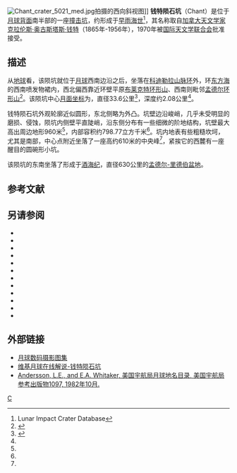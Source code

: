 {{lunar crater data|
 image=Chant crater WAC.jpg|240px|
 caption=[[月球勘测轨道飞行器|月球勘测轨道飞行器]]拍摄的图像|
 latitude=40.14|
 N_or_S=S|
 longitude=109.46|
 E_or_W=W|
 diameter=33.6公里|
 depth=2.08公里|
 colong=110|
 eponym=[[克拉伦斯·奥古斯塔斯·钱特|克拉伦斯·奥·钱特]]}}
[[Image:Chant_crater_5021_med.jpg|thumb]]拍摄的西向斜视图]]
'''钱特陨石坑'''（Chant）是位于[[月球背面|月球背面]]南半部的一座[[撞击坑|撞击坑]]，约形成于[[早雨海世|早雨海世]]<ref name=LICD>Lunar Impact Crater Database</ref>，其名称取自[[加拿大|加拿大]][[天文学家|天文学家]][[克拉伦斯·奥古斯塔斯·钱特|克拉伦斯·奥古斯塔斯·钱特]]（1865年-1956年），1970年被[[国际天文学联合会|国际天文学联合会]]批准接受。

==描述==  
从[[地球|地球]]看，该陨坑就位于[[月球正面|月球]]西南边沿之后，坐落在[[科迪勒拉山脉_(月球)|科迪勒拉山脉环]]外，环[[东方海|东方海]]的西南喷发物裙内，西北偏西靠近环壁平原[[布莱克特环形山|布莱克特环形山]]、西南则毗邻[[孟德尔环形山|孟德尔环形山]]<ref>{{Cite web |url=http://planetarynames.wr.usgs.gov/images/Lunar/lac_123_lo.pdf |title=Crater Chant on the map LAC-123. |access-date=2017-04-04 |archive-date=2013-02-20 |archive-url=https://web.archive.org/web/20130220194049/http://planetarynames.wr.usgs.gov/images/Lunar/lac_123_lo.pdf |dead-url=no }}</ref>。该陨坑中心[[月面坐标|月面坐标]]为{{Coord|40.14|S|118.2|W|globe:Moon|nogoogle=1|noosm=1}}，直径33.6公里<ref name="IAU">{{Cite web |url=http://planetarynames.wr.usgs.gov/Feature/1138 |title=Directory of the International Astronomical Union |access-date=2017-04-04 |archive-date=2019-07-01 |archive-url=https://web.archive.org/web/20190701180709/https://planetarynames.wr.usgs.gov/Feature/1138 |dead-url=no }}</ref>，深度约2.08公里<ref name="LICD"/>。

钱特陨石坑外观轮廓近似圆形，东北侧略为外凸。坑壁边沿峻峭，几乎未受明显的磨损、侵蚀，陨坑内侧壁平直陡峭，沿东侧分布有一些细微的阶地结构，坑壁最大高出周边地形960米<ref name="LICD"/>，内部容积约798.77立方千米<ref name="LICD"/>。坑内地表有些粗糙坎坷，尤其是南部，中心点附近坐落了一座高约610米的中央峰<ref name="LICD"/>，紧挨它的西麓有一座醒目的圆碗形小坑。

该陨坑的东南坐落了形成于[[酒海纪|酒海纪]]，直径630公里的[[孟德尔-里德伯盆地|孟德尔-里德伯盆地]]。

==参考文献==
{{reflist}}

==另请参阅==
{{refbegin}}
* {{cite book
  | last1 = Andersson
  | first1 = L. E.
  | last2 = Whitaker
  | first2 = E. A.
  | authorlink2 = Ewen Whitaker
  | date = 1982
  | title = [[NASA|NASA]] Catalogue of Lunar Nomenclature
  | publisher = NASA RP-1097
  | ref = harv
  }}
* {{cite web
  | last = Blue
  | first = Jennifer
  | date = July 25, 2007
  | title = Gazetteer of Planetary Nomenclature
  | publisher = [[United_States_Geological_Survey|USGS]]
  | url = http://planetarynames.wr.usgs.gov/
  | accessdate = 2007-08-05
  | ref = harv
  | archive-date = 2014-09-24
  | archive-url = https://web.archive.org/web/20140924155446/http://planetarynames.wr.usgs.gov/Page/GANYMEDE/target
  | dead-url = no
  }}
* {{cite book
  | last1 = Bussey
  | first1 = B.
  | authorlink1 = Ben Bussey
  | last2 = Spudis
  | first2 = P.
  | authorlink2 = Paul Spudis
  | date = 2004
  | title = The Clementine Atlas of the Moon
  | publisher = Cambridge University Press
  | location = New York
  | isbn = 978-0-521-81528-4
  | ref = harv
  }}
* {{cite book
  | last1 = Cocks
  | first1 = Elijah E.
  | last2 = Cocks
  | first2 = Josiah C.
  | date = 1995
  | title = Who's Who on the Moon: A Biographical Dictionary of Lunar Nomenclature
  | url = https://archive.org/details/isbn_9780936389271
  | publisher = Tudor Publishers
  | isbn = 978-0-936389-27-1
  | ref = harv
  }}
* {{cite web
  | last = McDowell
  | first = Jonathan
  | date = July 15, 2007
  | url = http://host.planet4589.org/astro/lunar/
  | title = Lunar Nomenclature
  | publisher = Jonathan's Space Report
  | accessdate = 2007-10-24
  | ref = harv
  | archive-date = 2018-12-25
  | archive-url = https://web.archive.org/web/20181225170156/http://host.planet4589.org/astro/lunar/
  | dead-url = no
  }}
* {{cite journal| last1 = Menzel| first1 = D. H.| last2 = Minnaert| first2 = M.| last3 = Levin| first3 = B.| last4 = Dollfus| first4 = A.| last5 = Bell| first5 = B.| title = Report on Lunar Nomenclature by the Working Group of Commission 17 of the IAU| doi = 10.1007/BF00171763| journal = Space Science Reviews| volume = 12| issue = 2| pages = 136–186| date = 1971| bibcode = 1971SSRv...12..136M| ref = harv}}
* {{cite book
  | first = Patrick
  | last = Moore
  | authorlink = Patrick Moore
  | date = 2001
  | title = On the Moon
  | url = https://archive.org/details/patrickmooreonmo00patr
  | publisher = Sterling Publishing Co.
  | isbn = 978-0-304-35469-6
  | ref = harv
  }}
* {{cite book
  | first = Fred W.
  | last = Price
  | date = 1988
  | title = The Moon Observer's Handbook
  | publisher = Cambridge University Press
  | isbn = 978-0-521-33500-3
  | ref = harv
  }}
* {{cite book
  | last = Rükl
  | first = Antonín
  | authorlink = Antonín Rükl
  | date = 1990
  | title = Atlas of the Moon
  | publisher = Kalmbach Books
  | isbn = 978-0-913135-17-4
  | ref = harv
  }}
* {{cite book
  | last = Webb
  | first = Rev. T. W.
  | authorlink = Thomas William Webb
  | date = 1962
  | title = Celestial Objects for Common Telescopes
  | url = https://archive.org/details/celestialobjects00webb
  | edition = 6th revised
  | publisher = Dover
  | isbn = 978-0-486-20917-3
  | ref = harv
  }}
* {{cite book
  | first = Ewen A.
  | last = Whitaker
  | authorlink = Ewen Whitaker
  | date = 1999
  | title = Mapping and Naming the Moon
  | publisher = Cambridge University Press
  | isbn = 978-0-521-62248-6
  | ref = harv
  }}
* {{cite book
  | first = Peter T.
  | last = Wlasuk
  | date = 2000
  | title = Observing the Moon
  | publisher = Springer
  | isbn = 978-1-85233-193-1
  | ref = harv
 }}
{{refend}}

==外部链接==
* [http://www.lpi.usra.edu/resources/lunar_orbiter/bin/srch_nam.shtml?Chant%7C0 月球数码摄影图集] {{Wayback|url=http://www.lpi.usra.edu/resources/lunar_orbiter/bin/srch_nam.shtml?Chant%7C0 |date=20201127015806 }}
* [http://the-moon.wikispaces.com/Chant 维基月球在线解说-钱特陨石坑] {{Wayback|url=http://the-moon.wikispaces.com/Chant |date=20180302055436 }}
* [http://planet4589.org/astro/lunar/RP-1097.pdf Andersson, L.E., and E.A. Whitaker, 美国宇航局月球地名目录, 美国宇航局参考出版物1097, 1982年10月.] {{Wayback|url=http://planet4589.org/astro/lunar/RP-1097.pdf |date=20141006125838 }}

[[Category:月球环形山|C]]
{{月球環形山 (C-F)}}